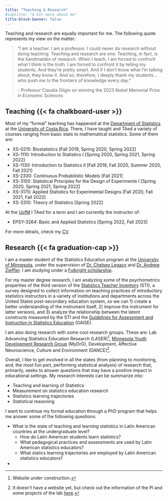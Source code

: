```yaml
---
title: "Teaching & Research"
#subtitle: "A bit more about me"
title-block-banner: false
---
```


Teaching and research are equally important for me. The following quote represents my view on the matter:

> "I am a teacher. I am a professor. I could never do research without doing teaching. Teaching and research are one. Teaching, in fact, is the handmaiden of research. When I teach. I am forced to confront what I think is the truth. I am forced to confront it by telling my students. And they're pretty smart. And if I don't know what I'm talking about, they know it. And so, therefore, I deeply thank my students...who push me to the frontiers of knowledge every day."
>
> \- Professor Claudia Gilgin on winning the 2023 Nobel Memorial Prize in Economic Sciences

## Teaching {{< fa chalkboard-user >}}

Most of my "formal" teaching has happened at the [Department of Statistics](https://estadistica.ucr.ac.cr/) at the [University of Costa Rica](https://www.ucr.ac.cr/). There, I have taught and TAed a variety of courses ranging from basic stats to mathematical statistics. Some of them are:

-   XS-0215: Biostatistics \[Fall 2019, Spring 2020, Spring 2022\]
-   XS-1110: Introduction to Statistics I \[Spring 2020, Spring 2021, Spring 2022\]
-   XS-1130: Introduction to Statistics II \[Fall 2019, Fall 2020, Summer 2020, Fall 2021\]
-   XS-2330: Continuous Probabilistic Models \[Fall 2021\]
-   XS-3150: Statistical Principles for the Design of Experiments I \[Spring 2020, Spring 2021, Spring 2022\]
-   XS-3170: Applied Statistics for Experimental Designs \[Fall 2020, Fall 2021, Fall 2022\]
-   XS-3310: Theory of Statistics \[Spring 2022\]

At the [UofM](https://twin-cities.umn.edu/) I TAed for a term and I am currently the instructor of:

-   EPSY-3264: Basic and Applied Statistics \[Spring 2022, Fall 2023\]

For more details, check my [CV](cv/cv-pablo-vivas.pdf).

## Research {{< fa graduation-cap >}}

I am a master student of the Statistics Education program at the [University of Minnesota](https://twin-cities.umn.edu/), under the supervision of [Dr. Chelsey Legacy](https://edpsych.umn.edu/chelsey-legacy) and [Dr. Andrew Zieffler](https://edpsych.umn.edu/andrew-zieffler). I am studying under a [Fulbright scholarship](https://foreign.fulbrightonline.org/about/foreign-student-program).

For my master degree research, I am analyzing some of the psychometrics properties of the third version of the [Statistics Teacher Inventory](https://jse.amstat.org/v20n1/zieffler.pdf) (STI), a survey designed to collect information on teaching practices of introductory statistics instructors in a variety of institutions and departments across the United States post-secondary education system, so we can 1) create a better understanding of the instrument itself, 2) improve the instrument for latter versions, and 3) analyze the relationship between the latent constructs measured by the STI and the [Guidelines for Assessment and Instruction in Statistics Education](https://www.amstat.org/docs/default-source/amstat-documents/gaisecollege_full.pdf) (GAISE).

I am also doing research with some cool research groups. These are: Lab Advancing Statistics Education Research (LASER)[^1], [Minnesota Youth Development Research Group](https://sites.google.com/view/mnydrg/home) (MyDrG), Development, Affective Neuroscience, Culture and Environment (DANCE)[^2].

[^1]: Website under construction.

[^2]: It doesn't have a website yet, but check out the information of the PI and some projects of the lab [here](https://icd.umn.edu/people/kaip/).

Overall, I like to get involved in all the states (from planning to monitoring, and, the most fun part, performing statistical analysis) of research that, primarily, seeks to answer questions that may have a positive impact in educational settings. My research interests can be summarize into:

-   Teaching and learning of Statistics
-   Measurement on statistics education research
-   Statistics learning trajectories
-   Statistical reasoning

I want to continue my formal education through a PhD program that helps me answer some of the following questions:

- What is the state of teaching and learning statistics in Latin American countries at the undergraduate level?
    - How do Latin American students learn statistics?
    - What pedagogical practices and assessments are used by Latin American statistics educators?
    - What statics learning trajectories are employed by Latin American statistics educators?
- 
